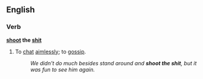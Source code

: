 ==English==
===Verb===
'''[[shoot]] the [[shit]]'''
#{{vulgar}} To [[chat]] [[aimlessly]]; to [[gossip]].
#:''We didn't do much besides stand around and '''shoot the shit''', but it was fun to see him again.''
